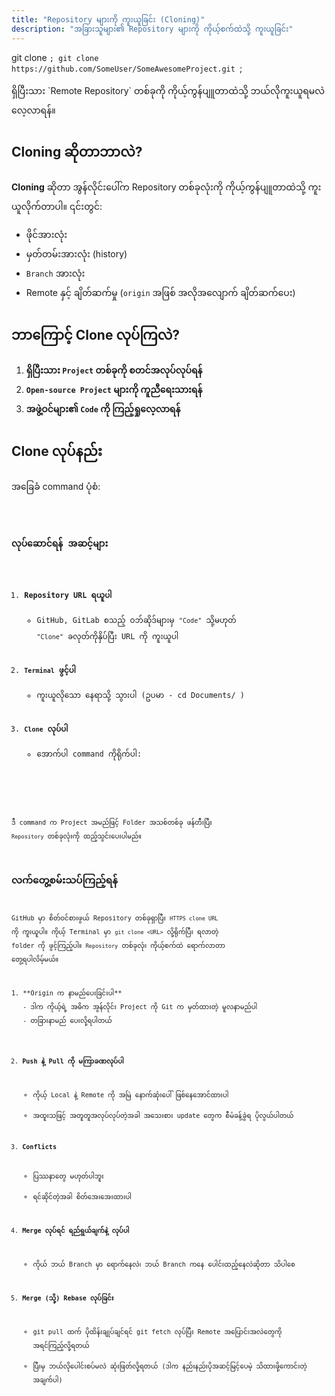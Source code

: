 ```yaml
---
title: "Repository များကို ကူးယူခြင်း (Cloning)"
description: "အခြားသူများ၏ Repository များကို ကိုယ့်စက်ထဲသို့ ကူးယူခြင်း"
---
```


git clone <remote-url>
`;
git clone https://github.com/SomeUser/SomeAwesomeProject.git
`;

<Aside type="tip" title="ရည်ရွယ်ချက်">
  ရှိပြီးသား `Remote Repository` တစ်ခုကို ကိုယ့်ကွန်ပျူတာထဲသို့ ဘယ်လိုကူးယူရမလဲ လေ့လာရန်။
</Aside>

## Cloning ဆိုတာဘာလဲ?

**Cloning** ဆိုတာ အွန်လိုင်းပေါ်က Repository တစ်ခုလုံးကို ကိုယ့်ကွန်ပျူတာထဲသို့ ကူးယူလိုက်တာပါ။ ၎င်းတွင်:

- ဖိုင်အားလုံး
- မှတ်တမ်းအားလုံး (history)
- `Branch` အားလုံး
- Remote နှင့် ချိတ်ဆက်မှု (`origin` အဖြစ် အလိုအလျောက် ချိတ်ဆက်ပေး)

## ဘာကြောင့် Clone လုပ်ကြလဲ?

1. **ရှိပြီးသား `Project` တစ်ခုကို စတင်အလုပ်လုပ်ရန်**
2. **`Open-source Project` များကို ကူညီရေးသားရန်**
3. **အဖွဲ့ဝင်များ၏ `Code` ကို ကြည့်ရှုလေ့လာရန်**

## Clone လုပ်နည်း

အခြေခံ command ပုံစံ:

<Code code={cloneSample} title='Bash' />

### လုပ်ဆောင်ရန် အဆင့်များ

1. **Repository URL ရယူပါ**
   - GitHub, GitLab စသည့် ဝဘ်ဆိုဒ်များမှ `"Code"` သို့မဟုတ် `"Clone"` ခလုတ်ကိုနှိပ်ပြီး URL ကို ကူးယူပါ
2. **`Terminal` ဖွင့်ပါ**
   - ကူးယူလိုသော နေရာသို့ သွားပါ (ဥပမာ - cd Documents/ )
3. **`Clone` လုပ်ပါ**
   - အောက်ပါ command ကိုရိုက်ပါ:

<Code code={clone} title='Bash' />

ဒီ command က Project အမည်ဖြင့် Folder အသစ်တစ်ခု ဖန်တီးပြီး `Repository` တစ်ခုလုံးကို ထည့်သွင်းပေးပါမည်။

## လက်တွေ့စမ်းသပ်ကြည့်ရန်

GitHub မှာ စိတ်ဝင်စားဖွယ် Repository တစ်ခုရှာပြီး `HTTPS clone URL` ကို ကူးယူပါ။ ကိုယ့် Terminal မှာ `git clone <URL>` လို့ရိုက်ပြီး ရလာတဲ့ folder ကို ဖွင့်ကြည့်ပါ။ `Repository` တစ်ခုလုံး ကိုယ့်စက်ထဲ ရောက်လာတာ တွေ့ရပါလိမ့်မယ်။

<Aside title='အနှစ်ချုပ်'>
1. **Origin က နာမည်ပေးခြင်းပါ**
   - ဒါက ကိုယ့်ရဲ့ အဓိက အွန်လိုင်း Project ကို Git က မှတ်ထားတဲ့ မူလနာမည်ပါ
   - တခြားနာမည် ပေးလို့ရပါတယ်

2. **Push နဲ့ Pull ကို မကြာခဏလုပ်ပါ**
   - ကိုယ့် Local နဲ့ Remote ကို အမြဲ နောက်ဆုံးပေါ် ဖြစ်နေအောင်ထားပါ
   - အထူးသဖြင့် အတူတူအလုပ်လုပ်တဲ့အခါ အသေးစား update တွေက စီမံခန့်ခွဲရ ပိုလွယ်ပါတယ်

3. **Conflicts**
   - ပြဿနာတွေ မဟုတ်ပါဘူး
   - ရင်ဆိုင်တဲ့အခါ စိတ်အေးအေးထားပါ

4. **Merge လုပ်ရင် ရည်ရွယ်ချက်နဲ့ လုပ်ပါ**
   - ကိုယ် ဘယ် Branch မှာ ရောက်နေလဲ၊ ဘယ် Branch ကနေ ပေါင်းထည့်နေလဲဆိုတာ သိပါစေ

5. **Merge (သို့) Rebase လုပ်ခြင်း**
   - git pull ထက် ပိုထိန်းချုပ်ချင်ရင် git fetch လုပ်ပြီး Remote အပြောင်းအလဲတွေကို အရင်ကြည့်လို့ရတယ်
   - ပြီးမှ ဘယ်လိုပေါင်းစပ်မလဲ ဆုံးဖြတ်လို့ရတယ် (ဒါက နည်းနည်းပိုအဆင့်မြင့်ပေမဲ့ သိထားဖို့ကောင်းတဲ့ အချက်ပါ)
</Aside>